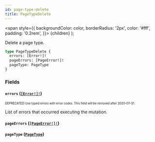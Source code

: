 ```yaml
---
id: page-type-delete
title: PageTypeDelete
---
```


<span
style={{
      backgroundColor: color,
      borderRadius: '2px',
      color: '#fff',
      padding: '0.2rem',
    }}>
{children}
</span>
);

Delete a page type.

```graphql
type PageTypeDelete {
  errors: [Error!]!
  pageErrors: [PageError!]!
  pageType: PageType
}
```

### Fields

#### `errors` ([`[Error!]!`](/api-reference/objects/error.mdx))

<sub><sup><Tag color="#ffba00">DEPRECATED</Tag> Use typed errors with error codes. This field will be removed after 2020-07-31.</sup></sub>

List of errors that occurred executing the mutation.

#### `pageErrors` ([`[PageError!]!`](/api-reference/objects/page-error.mdx))

#### `pageType` ([`PageType`](/api-reference/objects/page-type.mdx))
